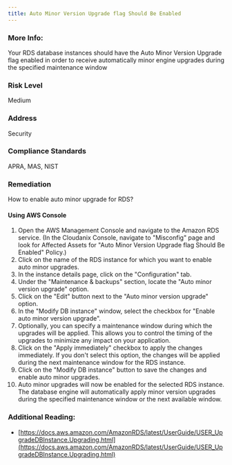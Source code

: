 ```yaml
---
title: Auto Minor Version Upgrade flag Should Be Enabled
---
```


### More Info:

Your RDS database instances should have the Auto Minor Version Upgrade flag enabled in order to receive automatically minor engine upgrades during the specified maintenance window

### Risk Level

Medium

### Address

Security

### Compliance Standards

APRA, MAS, NIST

### Remediation

How to enable auto minor upgrade for RDS?

#### Using AWS Console

1. Open the AWS Management Console and navigate to the Amazon RDS service.
    (In the Cloudanix Console, navigate to "Misconfig" page and look for Affected Assets for "Auto Minor Version Upgrade flag Should Be Enabled" Policy.)
2. Click on the name of the RDS instance for which you want to enable auto minor upgrades.
3. In the instance details page, click on the "Configuration" tab.
4. Under the "Maintenance & backups" section, locate the "Auto minor version upgrade" option.
5. Click on the "Edit" button next to the "Auto minor version upgrade" option.
6. In the "Modify DB instance" window, select the checkbox for "Enable auto minor version upgrade".
7. Optionally, you can specify a maintenance window during which the upgrades will be applied. This allows you to control the timing of the upgrades to minimize any impact on your application.
8. Click on the "Apply immediately" checkbox to apply the changes immediately. If you don't select this option, the changes will be applied during the next maintenance window for the RDS instance.
9. Click on the "Modify DB instance" button to save the changes and enable auto minor upgrades.
10. Auto minor upgrades will now be enabled for the selected RDS instance. The database engine will automatically apply minor version upgrades during the specified maintenance window or the next available window.

### Additional Reading:

- [https://docs.aws.amazon.com/AmazonRDS/latest/UserGuide/USER_UpgradeDBInstance.Upgrading.html](https://docs.aws.amazon.com/AmazonRDS/latest/UserGuide/USER_UpgradeDBInstance.Upgrading.html)
